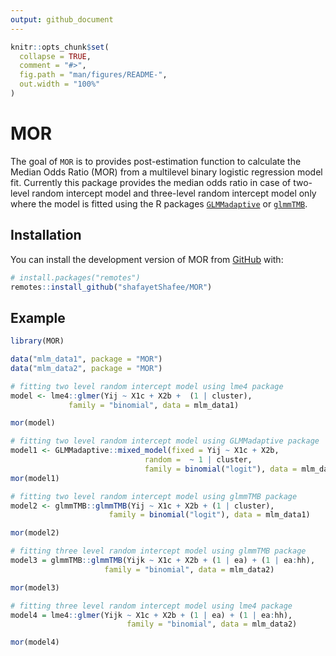 ```yaml
---
output: github_document
---
```


<!-- README.md is generated from README.Rmd. Please edit that file -->

```r
knitr::opts_chunk$set(
  collapse = TRUE,
  comment = "#>",
  fig.path = "man/figures/README-",
  out.width = "100%"
)
```

# MOR

<!-- badges: start -->
<!-- badges: end -->

The goal of `MOR` is to provides post-estimation function to calculate the Median Odds Ratio
(MOR) from a multilevel binary logistic regression model fit. Currently this package
provides the median odds ratio in case of two-level random intercept model and three-level random intercept model only where the model is fitted using the R packages [`GLMMadaptive`](https://drizopoulos.github.io/GLMMadaptive/index.html) or [`glmmTMB`](https://glmmtmb.github.io/glmmTMB/).

## Installation

You can install the development version of MOR from [GitHub](https://github.com/) with:

``` r
# install.packages("remotes")
remotes::install_github("shafayetShafee/MOR")
```

## Example

```r
library(MOR)

data("mlm_data1", package = "MOR")
data("mlm_data2", package = "MOR")

# fitting two level random intercept model using lme4 package
model <- lme4::glmer(Yij ~ X1c + X2b +  (1 | cluster),
             family = "binomial", data = mlm_data1)

mor(model)

# fitting two level random intercept model using GLMMadaptive package
model1 <- GLMMadaptive::mixed_model(fixed = Yij ~ X1c + X2b,
                              random =  ~ 1 | cluster,
                              family = binomial("logit"), data = mlm_data1)
mor(model1)

# fitting two level random intercept model using glmmTMB package
model2 <- glmmTMB::glmmTMB(Yij ~ X1c + X2b + (1 | cluster),
                      family = binomial("logit"), data = mlm_data1)

mor(model2)

# fitting three level random intercept model using glmmTMB package
model3 = glmmTMB::glmmTMB(Yijk ~ X1c + X2b + (1 | ea) + (1 | ea:hh),
                     family = "binomial", data = mlm_data2)

mor(model3)

# fitting three level random intercept model using lme4 package
model4 = lme4::glmer(Yijk ~ X1c + X2b + (1 | ea) + (1 | ea:hh),
                          family = "binomial", data = mlm_data2)

mor(model4)
```

